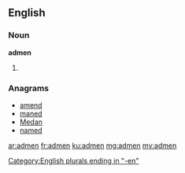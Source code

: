 ==English==

===Noun===
'''admen'''
# {{plural of|adman}}

===Anagrams===
* [[amend#English|amend]]
* [[maned#English|maned]]
* [[Medan#English|Medan]]
* [[named#English|named]]

[[Category:English plurals ending in "-en"]]

[[ar:admen]]
[[fr:admen]]
[[ku:admen]]
[[mg:admen]]
[[my:admen]]